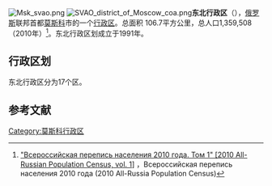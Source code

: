 [[File:Msk_svao.png|thumb]]
[[File:SVAO_district_of_Moscow_coa.png|thumb]]'''东北行政区'''（{{lang-rus|Се́веро-Восто́чный администрати́вный о́круг|Severo-Vostochny administrativny okrug}}），[[俄罗斯|俄罗斯]]联邦首都[[莫斯科|莫斯科]]市的一个[[莫斯科行政区划|行政区]]。总面积 106.7平方公里，总人口1,359,508 （2010年）<ref>[http://www.gks.ru/free_doc/new_site/perepis2010/croc/perepis_itogi1612.htm "Всероссийская перепись населения 2010 года. Том 1" [2010 All-Russian Population Census, vol. 1]] {{Wayback|url=http://www.gks.ru/free_doc/new_site/perepis2010/croc/perepis_itogi1612.htm |date=20160325042553 }}，Всероссийская перепись населения 2010 года (2010 All-Russia Population Census)</ref>。东北行政区划成立于1991年。

== 行政区划 ==
东北行政区分为17个区。

==参考文献==
{{reflist}}

[[Category:莫斯科行政区|Category:莫斯科行政区]]